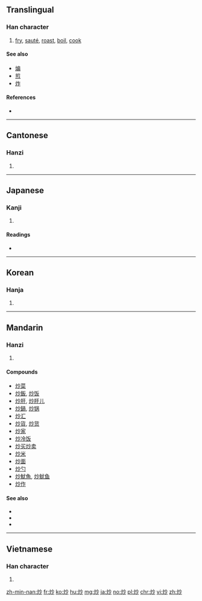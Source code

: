 ==Translingual==

===Han character===
{{Han char|rn=86|rad=火|as=04|sn=8|four=9982<sub>0</sub>|canj=火火竹 (FFH)}}

# [[fry]], [[sauté]], [[roast]], [[boil]], [[cook]]

====See also====
* [[煸]]
* [[煎]]
* [[炸]]

====References====
* {{Han ref|kx=0667.170|dkj=18915|dj=1076.250|hdz=32191.150|uh=7092|ud=28818|bh=AAA3|bd=43683}}

----

==Cantonese==

===Hanzi===
{{yue-hanzi|jyut=caau2|y=chaau2}}

# {{defn|lang=yue|sort=火04}}

----

==Japanese==

===Kanji===
{{ja-kanji|grade=|rs=火04}}

# {{defn|lang=ja|sort=火04}}

====Readings====
* {{ja-readings|on=[[そう]] (sō), [[しょう]] (shō)|kun=[[いる]] (iru), [[いためる]] (itameru)}}

----

==Korean==

===Hanja===
{{ko-hanja|hangeul=초|eumhun=|rv=cho|mr=ch'o|y=cho}}

# {{defn|lang=ko|sort=火04}}

----

==Mandarin==

===Hanzi===
{{cmn-hanzi|pin=[[chǎo]] ([[chao3]])|wg=ch'ao<sup>3</sup>}}

# {{defn|lang=cmn|sort=火04}}

====Compounds====
* [[炒菜]]
* [[炒飯]], [[炒饭]]
* [[炒肝]], [[炒肝儿]]
* [[炒鍋]], [[炒锅]]
* [[炒汇]]
* [[炒貨]], [[炒货]]
* [[炒家]]
* [[炒冷饭]]
* [[炒买炒卖]]
* [[炒米]]
* [[炒面]]
* [[炒勺]]
* [[炒魷魚]], [[炒鱿鱼]]
* [[炒作]]

====See also====
* {{zh-l|煸|tr=biān}}
* {{zh-l|煎|tr=jiān}}
* {{zh-l|炸|tr=zhà}}

----

==Vietnamese==

===Han character===
{{vi-hantu|[[sao]], [[xào]], [[xáo]]|rs=火04}}

# {{defn|lang=vi|sort=火04}}

[[zh-min-nan:炒]]
[[fr:炒]]
[[ko:炒]]
[[hu:炒]]
[[mg:炒]]
[[ja:炒]]
[[no:炒]]
[[pl:炒]]
[[chr:炒]]
[[vi:炒]]
[[zh:炒]]